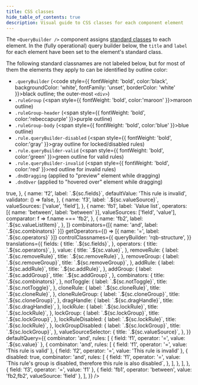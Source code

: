 ```yaml
---
title: CSS classes
hide_table_of_contents: true
description: Visual guide to CSS classes for each component element
---
```


The `<QueryBuilder />` component assigns [standard classes](./misc#defaults) to each element. In the (fully operational) query builder below, the `title` and `label` for each element have been set to the element's standard class.

The following standard classnames are not labeled below, but for most of them the elements they apply to can be identified by outline color:

- `.queryBuilder` (<code style={{ fontWeight: 'bold', color:'black', backgroundColor: 'white', fontFamily: 'unset', borderColor: 'white' }}>black</code> outline; the outer-most `<div>`)
- `.ruleGroup` (<span style={{ fontWeight: 'bold', color:'maroon' }}>maroon</span> outline)
- `.ruleGroup-header` (<span style={{ fontWeight: 'bold', color:'rebeccapurple' }}>purple</span> outline)
- `.ruleGroup-body` (<span style={{ fontWeight: 'bold', color:'blue' }}>blue</span> outline)
- `.rule.queryBuilder-disabled` (<span style={{ fontWeight: 'bold', color:'gray' }}>gray</span> outline for locked/disabled rules)
- `.rule.queryBuilder-valid` (<span style={{ fontWeight: 'bold', color:'green' }}>green</span> outline for valid rules)
- `.rule.queryBuilder-invalid` (<span style={{ fontWeight: 'bold', color:'red' }}>red</span> outline for invalid rules)
- `.dndDragging` (applied to "preview" element while dragging)
- `.dndOver` (applied to "hovered over" element while dragging)


<QueryBuilderDnD>
  <QueryBuilderEmbed
    showNotToggle
    showCloneButtons
    showLockButtons
    enableDragAndDrop
    fields={[
      {
        name: 'f1',
        label: `.${sc.fields}`,
        defaultValue: 'This rule is valid',
        validator: () => true,
      },
      {
        name: 'f2',
        label: `.${sc.fields}`,
        defaultValue: 'This rule is invalid',
        validator: () => false,
      },
      {
        name: 'f3',
        label: `.${sc.valueSource}`,
        valueSources: ['value', 'field'],
      },
      {
        name: 'fb1',
        label: `Value list`,
        operators: [{ name: 'between', label: 'between' }],
        valueSources: ['field', 'value'],
        comparator: f => f.name === 'fb2',
      },
      {
        name: 'fb2',
        label: `.${sc.valueListItem}`,
      },
    ]}
    combinators={[{ name: 'and', label: `.${sc.combinators}` }]}
    getOperators={() => [{ name: '=', label: `.${sc.operators}` }]}
    controlClassnames={{
      queryBuilder: 'rqb-structure',
    }}
    translations={{
      fields: {
        title: `.${sc.fields}`,
      },
      operators: {
        title: `.${sc.operators}`,
      },
      value: {
        title: `.${sc.value}`,
      },
      removeRule: {
        label: `.${sc.removeRule}`,
        title: `.${sc.removeRule}`,
      },
      removeGroup: {
        label: `.${sc.removeGroup}`,
        title: `.${sc.removeGroup}`,
      },
      addRule: {
        label: `.${sc.addRule}`,
        title: `.${sc.addRule}`,
      },
      addGroup: {
        label: `.${sc.addGroup}`,
        title: `.${sc.addGroup}`,
      },
      combinators: {
        title: `.${sc.combinators}`,
      },
      notToggle: {
        label: `.${sc.notToggle}`,
        title: `.${sc.notToggle}`,
      },
      cloneRule: {
        label: `.${sc.cloneRule}`,
        title: `.${sc.cloneRule}`,
      },
      cloneRuleGroup: {
        label: `.${sc.cloneGroup}`,
        title: `.${sc.cloneGroup}`,
      },
      dragHandle: {
        label: `.${sc.dragHandle}`,
        title: `.${sc.dragHandle}`,
      },
      lockRule: {
        label: `.${sc.lockRule}`,
        title: `.${sc.lockRule}`,
      },
      lockGroup: {
        label: `.${sc.lockGroup}`,
        title: `.${sc.lockGroup}`,
      },
      lockRuleDisabled: {
        label: `.${sc.lockRule}`,
        title: `.${sc.lockRule}`,
      },
      lockGroupDisabled: {
        label: `.${sc.lockGroup}`,
        title: `.${sc.lockGroup}`,
      },
      valueSourceSelector: {
        title: `.${sc.valueSource}`,
      },
    }}
    defaultQuery={{
      combinator: 'and',
      rules: [
        { field: 'f1', operator: '=', value: `.${sc.value}` },
        {
          combinator: 'and',
          rules: [
            { field: 'f1', operator: '=', value: 'This rule is valid' },
            { field: 'f2', operator: '=', value: 'This rule is invalid' },
            {
              disabled: true,
              combinator: 'and',
              rules: [
                {
                  field: 'f1',
                  operator: '=',
                  value: `This rule's group is disabled, therefore this rule is also disabled`,
                },
              ],
            },
          ],
        },
        { field: 'f3', operator: '=', value: 'f1' },
        { field: 'fb1', operator: 'between', value: 'fb2,fb2', valueSource: 'field' },
      ],
    }}
  />
</QueryBuilderDnD>
